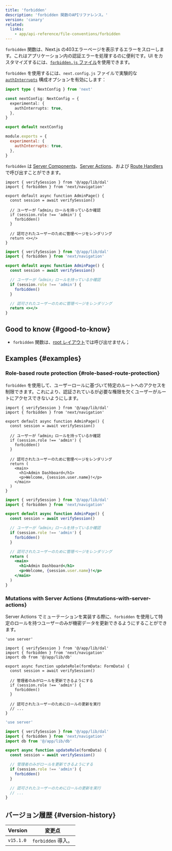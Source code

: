 ```yaml
---
title: 'forbidden'
description: 'forbidden 関数のAPIリファレンス。'
version: 'canary'
related:
  links:
    - app/api-reference/file-conventions/forbidden
---
```


`forbidden` 関数は、Next.js の403エラーページを表示するエラーをスローします。これはアプリケーション内の認証エラーを処理するのに便利です。UI をカスタマイズするには、[`forbidden.js` ファイル](/docs/app/api-reference/file-conventions/forbidden)を使用できます。

`forbidden` を使用するには、`next.config.js` ファイルで実験的な [`authInterrupts`](/docs/app/api-reference/config/next-config-js/authInterrupts) 構成オプションを有効にします：

<Tabs>
<TabItem value="ts" label="TypeScript">

```ts title="next.config.ts" switcher
import type { NextConfig } from 'next'

const nextConfig: NextConfig = {
  experimental: {
    authInterrupts: true,
  },
}

export default nextConfig
```

</TabItem>
<TabItem value="js" label="JavaScript">

```js title="next.config.js" switcher
module.exports = {
  experimental: {
    authInterrupts: true,
  },
}
```

</TabItem>
</Tabs>

`forbidden` は [Server Components](/docs/app/building-your-application/rendering/server-components)、[Server Actions](/docs/app/building-your-application/data-fetching/server-actions-and-mutations)、および [Route Handlers](/docs/app/building-your-application/routing/route-handlers)で呼び出すことができます。

<Tabs>
<TabItem value="tsx" label="TypeScript">

```tsx title="app/auth/route.tsx" switcher
import { verifySession } from '@/app/lib/dal'
import { forbidden } from 'next/navigation'

export default async function AdminPage() {
  const session = await verifySession()

  // ユーザーが「admin」ロールを持っているか確認
  if (session.role !== 'admin') {
    forbidden()
  }

  // 認可されたユーザーのために管理ページをレンダリング
  return <></>
}
```

</TabItem>
<TabItem value="jsx" label="JavaScript">

```jsx title="app/auth/route.js" switcher
import { verifySession } from '@/app/lib/dal'
import { forbidden } from 'next/navigation'

export default async function AdminPage() {
  const session = await verifySession()

  // ユーザーが「admin」ロールを持っているか確認
  if (session.role !== 'admin') {
    forbidden()
  }

  // 認可されたユーザーのために管理ページをレンダリング
  return <></>
}
```

</TabItem>
</Tabs>

## Good to know {#good-to-know}

- `forbidden` 関数は、[root レイアウト](/docs/app/building-your-application/routing/layouts-and-templates#root-layout-required)では呼び出せません；

## Examples {#examples}

### Role-based route protection {#role-based-route-protection}

`forbidden` を使用して、ユーザーロールに基づいて特定のルートへのアクセスを制限できます。これにより、認証されているが必要な権限を欠くユーザーがルートにアクセスできないようにします。

<Tabs>
<TabItem value="tsx" label="TypeScript">

```tsx title="app/admin/page.tsx" switcher
import { verifySession } from '@/app/lib/dal'
import { forbidden } from 'next/navigation'

export default async function AdminPage() {
  const session = await verifySession()

  // ユーザーが「admin」ロールを持っているか確認
  if (session.role !== 'admin') {
    forbidden()
  }

  // 認可されたユーザーのために管理ページをレンダリング
  return (
    <main>
      <h1>Admin Dashboard</h1>
      <p>Welcome, {session.user.name}!</p>
    </main>
  )
}
```

</TabItem>
<TabItem value="jsx" label="JavaScript">

```jsx title="app/admin/page.js" switcher
import { verifySession } from '@/app/lib/dal'
import { forbidden } from 'next/navigation'

export default async function AdminPage() {
  const session = await verifySession()

  // ユーザーが「admin」ロールを持っているか確認
  if (session.role !== 'admin') {
    forbidden()
  }

  // 認可されたユーザーのために管理ページをレンダリング
  return (
    <main>
      <h1>Admin Dashboard</h1>
      <p>Welcome, {session.user.name}!</p>
    </main>
  )
}
```

</TabItem>
</Tabs>

### Mutations with Server Actions {#mutations-with-server-actions}

Server Actions でミューテーションを実装する際に、`forbidden` を使用して特定のロールを持つユーザーのみが機密データを更新できるようにすることができます。

<Tabs>
<TabItem value="tsx" label="TypeScript">

```tsx title="app/auth/route.tsx" switcher
'use server'

import { verifySession } from '@/app/lib/dal'
import { forbidden } from 'next/navigation'
import db from '@/app/lib/db'

export async function updateRole(formData: FormData) {
  const session = await verifySession()

  // 管理者のみがロールを更新できるようにする
  if (session.role !== 'admin') {
    forbidden()
  }

  // 認可されたユーザーのためにロールの更新を実行
  // ...
}
```

</TabItem>
<TabItem value="jsx" label="JavaScript">

```jsx title="app/auth/route.js" switcher
'use server'

import { verifySession } from '@/app/lib/dal'
import { forbidden } from 'next/navigation'
import db from '@/app/lib/db'

export async function updateRole(formData) {
  const session = await verifySession()

  // 管理者のみがロールを更新できるようにする
  if (session.role !== 'admin') {
    forbidden()
  }

  // 認可されたユーザーのためにロールの更新を実行
  // ...
}
```

</TabItem>
</Tabs>

## バージョン履歴 {#version-history}

| Version   | 変更点             |
| --------- | ------------------ |
| `v15.1.0` | `forbidden` 導入。 |
